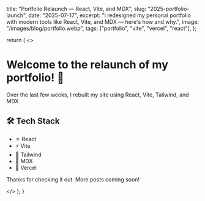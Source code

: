   title: "Portfolio Relaunch — React, Vite, and MDX",
  slug: "2025-portfolio-launch",
  date: "2025-07-17",
  excerpt: "I redesigned my personal portfolio with modern tools like React, Vite, and MDX — here's how and why.",
  image: "/images/blog/portfolio.webp",
  tags: ["portfolio", "vite", "vercel", "react"],
};

  return (
    <>
      <h1>Welcome to the relaunch of my portfolio! 🚀</h1>
      <p>
        Over the last few weeks, I rebuilt my site using React, Vite, Tailwind, and MDX.
      </p>
      <h2>🛠 Tech Stack</h2>
      <ul>
        <li>⚛️ React</li>
        <li>⚡ Vite</li>
        <li>🎨 Tailwind</li>
        <li>📄 MDX</li>
        <li>🚀 Vercel</li>
      </ul>
      <p>
        Thanks for checking it out. More posts coming soon!
      </p>
    </>
  );
}
